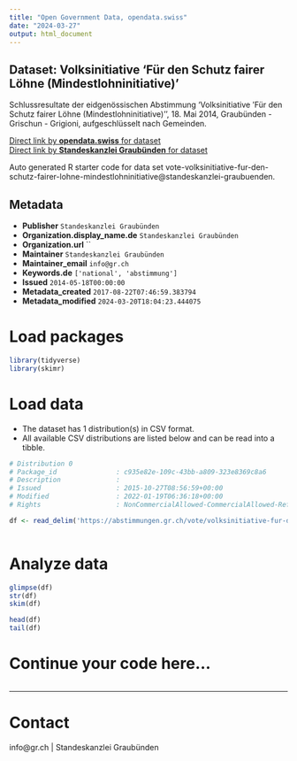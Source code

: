 ```yaml
---
title: "Open Government Data, opendata.swiss"
date: "2024-03-27"
output: html_document
---
```


## Dataset: Volksinitiative 'Für den Schutz fairer Löhne (Mindestlohninitiative)'

Schlussresultate der eidgenössischen Abstimmung 'Volksinitiative 'Für den Schutz fairer Löhne (Mindestlohninitiative)'', 18. Mai 2014, Graubünden - Grischun - Grigioni, aufgeschlüsselt nach Gemeinden.

[Direct link by **opendata.swiss** for dataset](https://opendata.swiss/de/dataset/volksinitiative-fur-den-schutz-fairer-lohne-mindestlohninitiative)<br>
[Direct link by **Standeskanzlei Graubünden** for dataset](https://abstimmungen.gr.ch/vote/volksinitiative-fur-den-schutz-fairer-lohne-mindestlohninitiative/data)

Auto generated R starter code for data set vote-volksinitiative-fur-den-schutz-fairer-lohne-mindestlohninitiative@standeskanzlei-graubuenden.

## Metadata

- **Publisher** `Standeskanzlei Graubünden`
- **Organization.display_name.de** `Standeskanzlei Graubünden`
- **Organization.url** ``
- **Maintainer** `Standeskanzlei Graubünden`
- **Maintainer_email** `info@gr.ch`
- **Keywords.de** `['national', 'abstimmung']`
- **Issued** `2014-05-18T00:00:00`
- **Metadata_created** `2017-08-22T07:46:59.383794`
- **Metadata_modified** `2024-03-20T18:04:23.444075`


# Load packages

```r

library(tidyverse)
library(skimr)

```

# Load data

-   The dataset has 1 distribution(s) in CSV format.
-   All available CSV distributions are listed below and can be read into a tibble.

```r

# Distribution 0
# Package_id               : c935e82e-109c-43bb-a809-323e8369c8a6
# Description              : 
# Issued                   : 2015-10-27T08:56:59+00:00
# Modified                 : 2022-01-19T06:36:18+00:00
# Rights                   : NonCommercialAllowed-CommercialAllowed-ReferenceRequired

df <- read_delim('https://abstimmungen.gr.ch/vote/volksinitiative-fur-den-schutz-fairer-lohne-mindestlohninitiative/data-csv')



```

# Analyze data

```r

glimpse(df)
str(df)
skim(df)

head(df)
tail(df)

```

# Continue your code here...

```r

```

------------------------------------------------------------------------

# Contact

info@gr.ch | Standeskanzlei Graubünden
